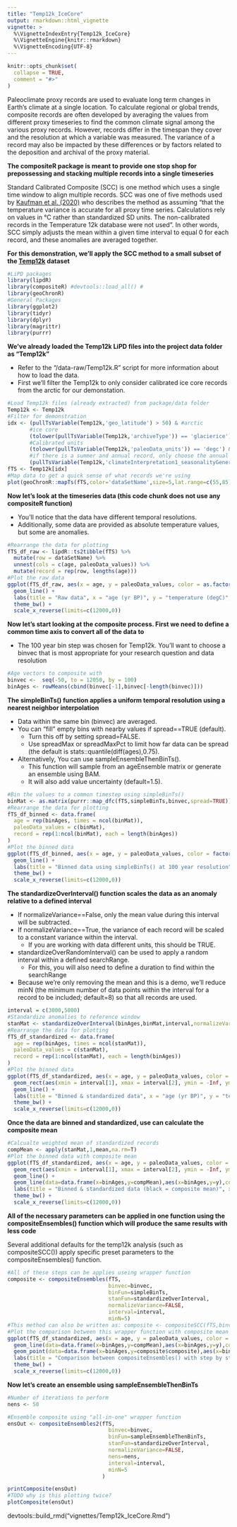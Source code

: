 ```yaml
---
title: "Temp12k_IceCore"
output: rmarkdown::html_vignette
vignette: >
  %\VignetteIndexEntry{Temp12k_IceCore}
  %\VignetteEngine{knitr::rmarkdown}
  %\VignetteEncoding{UTF-8}
---
```


```r
knitr::opts_chunk$set(
  collapse = TRUE,
  comment = "#>"
)
```

Paleoclimate proxy records are used to evaluate long term changes in Earth's climate at a single location. To calculate regional or global trends, composite records are often developed by averaging the values from different proxy timeseries to find the common climate signal among the various proxy records. However, records differ in the timespan they cover and the resolution at which a variable was measured. The variance of a record may also be impacted by these differences or by factors related to the deposition and archival of the proxy material. 

**The compositeR package is meant to provide one stop shop for prepossessing and stacking multiple records into a single timeseries** 

Standard Calibrated Composite (SCC) is one method which uses a single time window to align multiple records. SCC was one of five methods used by [Kaufman et al. (2020)](https://doi.org/10.1038/s41597-020-0530-7) who describes the method as assuming "that the temperature variance is accurate for all proxy time series. Calculations rely on values in °C rather than standardized SD units. The non-calibrated records in the Temperature 12k database were not used". In other words, SCC simply adjusts the mean within a given time interval to equal 0 for each record, and these anomalies are averaged together. 

**For this demonstration, we'll apply the SCC method to a small subset of the [Temp12k](https://lipdverse.org/project/temp12k/) dataset**

```r
#LiPD packages
library(lipdR)
library(compositeR) #devtools::load_all() #
library(geoChronR)
#General Packages
library(ggplot2)
library(tidyr)
library(dplyr)
library(magrittr)
library(purrr)
```

**We've already loaded the Temp12k LiPD files into the project data folder as "Temp12k"**

- Refer to the "/data-raw/Temp12k.R" script for more information about how to load the data.
- First we'll filter the Temp12k to only consider calibrated ice core records from the arctic for our demonstation.

```r
#Load Temp12k files (already extracted) from package/data folder
Temp12k <- Temp12k
#Filter for demonstration
idx <- (pullTsVariable(Temp12k,'geo_latitude') > 50) & #arctic
       #ice core
       (tolower(pullTsVariable(Temp12k,'archiveType')) == 'glacierice') &  
       #Calibrated units
       (tolower(pullTsVariable(Temp12k,'paleoData_units')) == 'degc') & 
       #if there is a summer and annual record, only choose the annual (the summer will be labeled as summer+)
       (pullTsVariable(Temp12k,'climateInterpretation1_seasonalityGeneral') %in% c('annual','summeronly','winteronly')) 
fTS <- Temp12k[idx]
#Map data to get a quick sense of what records we're using
plot(geoChronR::mapTs(fTS,color='dataSetName',size=5,lat.range=c(55,85),lon.range=c(-90,-20)))
```

**Now let's look at the timeseries data (this code chunk does not use any compositeR function)**

- You'll notice that the data have different temporal resolutions. 
- Additionally, some data are provided as absolute temperature values, but some are anomalies.

```r
#Rearrange the data for plotting
fTS_df_raw <- lipdR::ts2tibble(fTS) %>%
  mutate(row = dataSetName) %>%
  unnest(cols = c(age, paleoData_values)) %>%
  mutate(record = rep(row, lengths(age)))
#Plot the raw data
ggplot(fTS_df_raw, aes(x = age, y = paleoData_values, color = as.factor(record))) +
  geom_line() +
  labs(title = "Raw data", x = "age (yr BP)", y = "temperature (degC)", color = "record") +
  theme_bw() +
  scale_x_reverse(limits=c(12000,0))
```

**Now let's start looking at the composite process. First we need to define a common time axis to convert all of the data to**

- The 100 year bin step was chosen for Temp12k. You'll want to choose a binvec that is most appropriate for your research question and data resolution

```r
#Age vectors to composite with
binvec <-  seq(-50, to = 12050, by = 100)
binAges <- rowMeans(cbind(binvec[-1],binvec[-length(binvec)]))
```

**The simpleBinTs() function applies a uniform temporal resolution using a nearest neighbor interpolation**

- Data within the same bin (binvec) are averaged. 
- You can "fill" empty bins with nearby values if spread==TRUE (default). 
  - Turn this off by setting spread=FALSE.  
  - Use spreadMax or spreadMaxPct to limit how far data can be spread (the default is stats::quantile(diff(ages),0.75).
- Alternatively, You can use sampleEnsembleThenBinTs().
  - This function will sample from an ageEnsemble matrix or generate an ensemble using BAM. 
  - It will also add value uncertainty (default=1.5).

```r
#Bin the values to a common timestep using simpleBinTs()
binMat <- as.matrix(purrr::map_dfc(fTS,simpleBinTs,binvec,spread=TRUE))
#Rearrange the data for plotting
fTS_df_binned <- data.frame(
  age = rep(binAges, times = ncol(binMat)),
  paleoData_values = c(binMat),
  record = rep(1:ncol(binMat), each = length(binAges))
)
#Plot the binned data
ggplot(fTS_df_binned, aes(x = age, y = paleoData_values, color = factor(record))) +
  geom_line() +
  labs(title = "Binned data using simpleBinTs() at 100 year resolution", x = "age (yr BP)", y = "temperature (degC)", color = "record") +
  theme_bw() +
  scale_x_reverse(limits=c(12000,0))
```

**The standardizeOverInterval() function scales the data as an anomaly relative to a defined interval**

- If normalizeVariance==False, only the mean value during this interval will be subtracted. 
- If normalizeVariance==True, the variance of each record will be scaled to a constant variance within the interval. 
  - If you are working with data different units, this should be TRUE.
- standardizeOverRandomInterval() can be used to apply a random interval within a defined searchRange.
  - For this, you will also need to define a duration to find within the searchRange
- Because we're only removing the mean and this is a demo, we'll reduce minN (the minimum number of data points within the interval for a record to be included; default=8) so that all records are used.

```r
interval = c(3000,5000)
#Standardize anomalies to reference window
stanMat <- standardizeOverInterval(binAges,binMat,interval,normalizeVariance=FALSE,minN=5)
#Rearrange the data for plotting
fTS_df_standardized <- data.frame(
  age = rep(binAges, times = ncol(stanMat)),
  paleoData_values = c(stanMat),
  record = rep(1:ncol(stanMat), each = length(binAges))
)
#Plot the binned data
ggplot(fTS_df_standardized, aes(x = age, y = paleoData_values, color = factor(record))) +
  geom_rect(aes(xmin = interval[1], xmax = interval[2], ymin = -Inf, ymax = Inf), alpha = 0.01, fill="lightgrey", inherit.aes = FALSE) + 
  geom_line() +
  labs(title = "Binned & standardized data", x = "age (yr BP)", y = "temperature (degC)", color = "record") +
  theme_bw() +
  scale_x_reverse(limits=c(12000,0))
```


**Once the data are binned and standardized, use can calculate the composite mean**

```r
#Calcualte weighted mean of standardized records
compMean <- apply(stanMat,1,mean,na.rm=T)
#Plot the binned data with composite mean
ggplot(fTS_df_standardized, aes(x = age, y = paleoData_values, color = factor(record))) +
  geom_rect(aes(xmin = interval[1], xmax = interval[2], ymin = -Inf, ymax = Inf), alpha = 0.01, fill="lightgrey", inherit.aes = FALSE) + 
  geom_line() +
  geom_line(data=data.frame(x=binAges,y=compMean),aes(x=binAges,y=y),color='black',size=2)+
  labs(title = "Binned & standardized data (black = composite mean)", x = "age (yr BP)", y = "temperature (degC)", color = "record") +
  theme_bw() +
  scale_x_reverse(limits=c(12000,0))
```

**All of the necessary parameters can be applied in one function using the compositeEnsembles() function which will produce the same results with less code**

Several additional defaults for the temp12k analysis (such as compositeSCC()) apply specific preset parameters to the compositeEnsembles() function. 

```r
#All of these steps can be applies useing wrapper function
composite <- compositeEnsembles(fTS,
                                binvec=binvec,
                                binFun=simpleBinTs,
                                stanFun=standardizeOverInterval,
                                normalizeVariance=FALSE,
                                interval=interval,
                                minN=5)
#This method can also be written as: composite <- compositeSCC(fTS,binvec,binFun=simpleBinTs,minN=5)
#Plot the comparison between this wrapper function with composite mean
ggplot(fTS_df_standardized, aes(x = age, y = paleoData_values, color = factor(record))) +
  geom_line(data=data.frame(x=binAges,y=compMean),aes(x=binAges,y=y),color='black',size=1)+
  geom_point(data=data.frame(x=binAges,y=composite$composite),aes(x=binAges,y=y),color='red',size=1)+
  labs(title = "Comparison between compositeEnsembles() with step by step analysis", x = "age (yr BP)", y = "temperature (degC)", color = "record") +
  theme_bw() +
  scale_x_reverse(limits=c(12000,0))
```

**Now let's create an ensemble using sampleEnsembleThenBinTs**

```r
#Number of iterations to perform
nens <- 50

#Ensemble composite using "all-in-one" wrapper function
ensOut <- compositeEnsembles2(fTS,
                                binvec=binvec,
                                binFun=sampleEnsembleThenBinTs,
                                stanFun=standardizeOverInterval,
                                normalizeVariance=FALSE,
                                nens=nens,
                                interval=interval,
                                minN=5
                              )

printComposite(ensOut)
#TODO why is this plotting twice?
plotComposite(ensOut)
```


devtools::build_rmd("vignettes/Temp12k_IceCore.Rmd")


